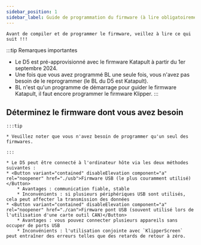 ```yaml
---
sidebar_position: 1
sidebar_label: Guide de programmation du firmware (à lire obligatoirement)
---
```



    Avant de compiler et de programmer le firmware, veillez à lire ce qui suit !!!

:::tip Remarques importantes
* Le D5 est pré-approvisionné avec le firmware Katapult à partir du 1er septembre 2024.
* Une fois que vous avez programmé BL une seule fois, vous n'avez pas besoin de le reprogrammer (le BL du D5 est Katapult).
* BL n'est qu'un programme de démarrage pour guider le firmware Katapult, il faut encore programmer le firmware Klipper.
:::



## Déterminez le firmware dont vous avez besoin

    :::tip

    * Veuillez noter que vous n'avez besoin de programmer qu'un seul des firmwares.

    :::
    
    * Le D5 peut être connecté à l'ordinateur hôte via les deux méthodes suivantes :
    * <Button variant="contained" disableElevation component="a" rel="noopener" href="./usb">Firmware USB (le plus couramment utilisé)</Button>
        * Avantages : communication fiable, stable
        * Inconvénients : si plusieurs périphériques USB sont utilisés, cela peut affecter la transmission des données
    * <Button variant="contained" disableElevation component="a" rel="noopener" href="./can">Firmware pont USB (souvent utilisé lors de l'utilisation d'une carte outil CAN)</Button>
        * Avantages : vous pouvez connecter plusieurs appareils sans occuper de ports USB
        * Inconvénients : l'utilisation conjointe avec `KlipperScreen` peut entraîner des erreurs telles que des retards de retour à zéro.
